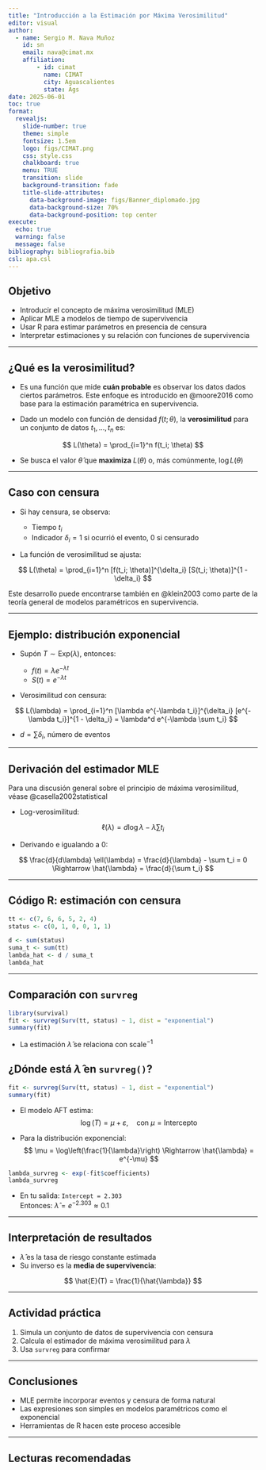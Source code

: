```yaml
---
title: "Introducción a la Estimación por Máxima Verosimilitud"
editor: visual
author: 
  - name: Sergio M. Nava Muñoz
    id: sn
    email: nava@cimat.mx
    affiliation: 
        - id: cimat
          name: CIMAT
          city: Aguascalientes
          state: Ags
date: 2025-06-01
toc: true
format: 
  revealjs:
    slide-number: true
    theme: simple
    fontsize: 1.5em
    logo: figs/CIMAT.png
    css: style.css
    chalkboard: true
    menu: TRUE
    transition: slide
    background-transition: fade
    title-slide-attributes:
      data-background-image: figs/Banner_diplomado.jpg
      data-background-size: 70%
      data-background-position: top center
execute:
  echo: true
  warning: false
  message: false
bibliography: bibliografia.bib
csl: apa.csl
---
```

## Objetivo

- Introducir el concepto de máxima verosimilitud (MLE)
- Aplicar MLE a modelos de tiempo de supervivencia
- Usar R para estimar parámetros en presencia de censura
- Interpretar estimaciones y su relación con funciones de supervivencia

---

## ¿Qué es la verosimilitud?

- Es una función que mide **cuán probable** es observar los datos dados ciertos parámetros. Este enfoque es introducido en @moore2016 como base para la estimación paramétrica en supervivencia.

- Dado un modelo con función de densidad $f(t; \theta)$, la **verosimilitud** para un conjunto de datos $t_1, ..., t_n$ es:

$$
L(\theta) = \prod_{i=1}^n f(t_i; \theta)
$$

- Se busca el valor $\hat{\theta}$ que **maximiza** $L(\theta)$ o, más comúnmente, $\log L(\theta)$

---

## Caso con censura


- Si hay censura, se observa:

  - Tiempo $t_i$
  - Indicador $\delta_i = 1$ si ocurrió el evento, $0$ si censurado

- La función de verosimilitud se ajusta:

$$
L(\theta) = \prod_{i=1}^n [f(t_i; \theta)]^{\delta_i} [S(t_i; \theta)]^{1 - \delta_i}
$$

Este desarrollo puede encontrarse también en @klein2003 como parte de la teoría general de modelos paramétricos en supervivencia.


---

## Ejemplo: distribución exponencial

- Supón $T \sim \text{Exp}(\lambda)$, entonces:

  - $f(t) = \lambda e^{-\lambda t}$
  - $S(t) = e^{-\lambda t}$

- Verosimilitud con censura:

$$
L(\lambda) = \prod_{i=1}^n [\lambda e^{-\lambda t_i}]^{\delta_i} [e^{-\lambda t_i}]^{1 - \delta_i}
= \lambda^d e^{-\lambda \sum t_i}
$$

- $d = \sum \delta_i$, número de eventos

---

## Derivación del estimador MLE

Para una discusión general sobre el principio de máxima verosimilitud, véase @casella2002statistical

- Log-verosimilitud:

$$
\ell(\lambda) = d \log \lambda - \lambda \sum t_i
$$

- Derivando e igualando a 0:

$$
\frac{d}{d\lambda} \ell(\lambda) = \frac{d}{\lambda} - \sum t_i = 0
\Rightarrow \hat{\lambda} = \frac{d}{\sum t_i}
$$

---

## Código R: estimación con censura

```r
tt <- c(7, 6, 6, 5, 2, 4)
status <- c(0, 1, 0, 0, 1, 1)

d <- sum(status)
suma_t <- sum(tt)
lambda_hat <- d / suma_t
lambda_hat
```

---

## Comparación con `survreg`

```r
library(survival)
fit <- survreg(Surv(tt, status) ~ 1, dist = "exponential")
summary(fit)
```

- La estimación $\hat{\lambda}$ se relaciona con $\text{scale}^{-1}$


## ¿Dónde está $\hat{\lambda}$ en `survreg()`?

```r
fit <- survreg(Surv(tt, status) ~ 1, dist = "exponential")
summary(fit)
```

- El modelo AFT estima:
  $$
  \log(T) = \mu + \varepsilon, \quad \text{con } \mu = \text{Intercepto}
  $$

- Para la distribución exponencial:
  $$
  \mu = \log\left(\frac{1}{\lambda}\right) \Rightarrow
  \hat{\lambda} = e^{-\mu}
  $$

```r
lambda_survreg <- exp(-fit$coefficients)
lambda_survreg
```

- En tu salida: `Intercept = 2.303`  
  Entonces: $\hat{\lambda} = e^{-2.303} \approx 0.1$
  
---

## Interpretación de resultados

- $\hat{\lambda}$ es la tasa de riesgo constante estimada
- Su inverso es la **media de supervivencia**:

$$
\hat{E}(T) = \frac{1}{\hat{\lambda}}
$$

---

## Actividad práctica

1. Simula un conjunto de datos de supervivencia con censura
2. Calcula el estimador de máxima verosimilitud para $\lambda$
3. Usa `survreg` para confirmar

---

## Conclusiones

- MLE permite incorporar eventos y censura de forma natural
- Las expresiones son simples en modelos paramétricos como el exponencial
- Herramientas de R hacen este proceso accesible

---

## Lecturas recomendadas
